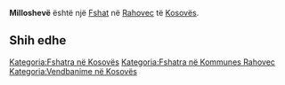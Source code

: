 {{Fshat në Kosovës
 | Emri                = Milloshevë
| sqi_N_name = Milloshevë
| sqi_N_FULL_NAME_RO = Milloshevë
| sqi_N_FULL_NAME_ND_RO = Millosheve
| sqi_N_SORT_NAME_RG = MILLOSHEVE
| sqi_N_FULL_NAME_RG = Milloshevë
| sqi_N_FULL_NAME_ND_RG = Millosheve
| sqi_V_name = Miloshevë
| sqi_V_FULL_NAME_RO = Miloshevë
| sqi_V_FULL_NAME_ND_RO = Milosheve
| sqi_V_SORT_NAME_RG = MILOSHEVE
| sqi_V_FULL_NAME_RG = Miloshevë
| sqi_V_FULL_NAME_ND_RG = Milosheve
| srp_N_name = Miloševo
| srp_N_FULL_NAME_RO = Miloševo
| srp_N_FULL_NAME_ND_RO = Milosevo
| srp_N_SORT_NAME_RG = MILOSEVO
| srp_N_FULL_NAME_RG = Miloševo
| srp_N_FULL_NAME_ND_RG = Milosevo
| srp_NS_name = Милошево
| srp_NS_FULL_NAME_RO = Милошево
| srp_NS_FULL_NAME_ND_RO = Милошево
| srp_NS_SORT_NAME_RG = МИЛОШЕВО
| srp_NS_FULL_NAME_RG = Милошево
| srp_NS_FULL_NAME_ND_RG = Милошево

 | Emri (Rasa dhanore) = 
 | Figura              = 
 | Shteti              = Kosovo
 | Komuna              = Rahovec
 | Kodi postar         = 
 | Sipërfaqja          = 

 | Popullsia           = 

 | Regj. i popullsisë  = 
 | Dend. e popullsisë  = 
 | Faqja zyrtare       = 
 <!--- Koordinatat ----> 
 | Gjerësia            = 42.724887
 | Gjatësia            = 21.081987
 | Lartësia            = 
}}
'''Milloshevë''' është një [[Fshat]] në [[Rahovec]] të [[Kosovës]].

<!-- == Gjeografia == -->
<!-- == Historia == -->
<!-- == Demografia == -->
== Shih edhe ==
{{Komuna Rahovec}}
{{Kosovo-Administrata-Cung}}

[[Kategoria:Fshatra në Kosovës]]
[[Kategoria:Fshatra në Kommunes Rahovec]]
[[Kategoria:Vendbanime në Kosovës]]